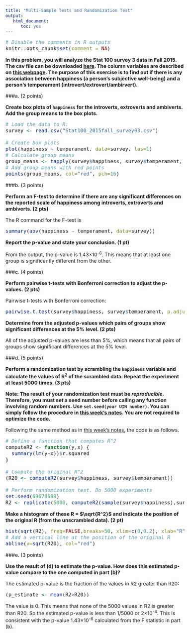 ```yaml
---
title: "Multi-Sample Tests and Randomization Test"
output: 
   html_document:
      toc: yes
---
```

<!-- Make the font size bigger... easier for my eyes -->
<style type="text/css">

body, td {
   font-size: 16px;
}
code.r{
  font-size: 16px;
}
pre {
  font-size: 16px
}
</style>


```r
# Disable the comments in R outputs
knitr::opts_chunk$set(comment = NA)
```

**In this problem, you will analyze the Stat 100 survey 3 data in Fall 2015. The csv file can be downloaded <a href="hhttps://ytliu0.github.io/Stat390EF-R-Independent-Study-archive/RMarkdownExercises/Stat100_2015fall_survey03.csv" target="_blank">here</a>. The column variables are described on <a href="https://ytliu0.github.io/Stat390EF-R-Independent-Study-archive/RMarkdownExercises/Stat100_2015fall_survey03.html" target="_blank">this webpage</a>. The purpose of this exercise is to find out if there is any association between happiness (a person's subjective well-being) and a person's temperament (introvert/extrovert/ambirvert).** 

###a. (2 points)

**Create box plots of `happiness` for the introverts, extroverts and ambiverts. Add the group means to the box plots.**

```r
# Load the data to R:
survey <- read.csv("Stat100_2015fall_survey03.csv")

# Create box plots
plot(happiness ~ temperament, data=survey, las=1)
# Calculate group means
group_means <- tapply(survey$happiness, survey$temperament, mean)
# Add group means with red points
points(group_means, col="red", pch=16)
```

###b. (3 points) 

**Perform an F-test to determine if there are any significant differences on the reported scale of happiness among introverts, extroverts and ambiverts. (2 pts)** 

The R command for the F-test is 
```r
summary(aov(happiness ~ temperament, data=survey))
```

**Report the p-value and state your conclusion. (1 pt)**

From the output, the p-value is 1.43&times;10<sup>-6</sup>. This means that at least one group is significantly different from the other.


###c. (4 points) 

**Perform pairwise t-tests with Bonferroni correction to adjust the p-values. (2 pts)** 

Pairwise t-tests with Bonferroni correction: 
```r
pairwise.t.test(survey$happiness, survey$temperament, p.adjust="bonferroni")
```

**Determine from the adjusted p-values which pairs of groups show significant differences at the 5% level. (2 pts)**

All of the adjusted p-values are less than 5%, which means that all pairs of groups show significant differences at the 5% level.


###d. (5 points) 

**Perform a randomization test by scrambling the `happiness` variable and calculate the values of R<sup>2</sup> of the scrambled data. Repeat the experiment at least 5000 times. (3 pts)**

**Note: The result of your randomization test must be *reproducible*. Therefore, you must set a seed number before calling any function involving random numbers. Use `set.seed(your UIN number)`. You can simply follow the procedure in <a href="https://ytliu0.github.io/Stat390EF-R-Independent-Study-archive/Week11/ANOVA.html" target="_blank">this week's notes</a>. You are not required to optimize the code.**

Following the same method as in <a href="https://ytliu0.github.io/Stat390EF-R-Independent-Study-archive/Week11/ANOVA.html" target="_blank">this week's notes</a>, the code is as follows.
```r
# Define a function that computes R^2
computeR2 <- function(y,x) {
  summary(lm(y~x))$r.squared
}

# Compute the original R^2
(R20 <- computeR2(survey$happiness, survey$temperament))

# Perform randomization test. Do 5000 experiments 
set.seed(69678689)
R2 <- replicate(5000, computeR2(sample(survey$happiness),survey$temperament))
```

**Make a histogram of these R = $\sqrt{R^2}$ and indicate the position of the original R (from the unscrambled data). (2 pt)**

```r
hist(sqrt(R2), freq=FALSE,breaks=50, xlim=c(0,0.2), xlab="R")
# Add a vertical line at the position of the original R
abline(v=sqrt(R20), col="red")
```


###e. (3 points) 

**Use the result of (d) to estimate the p-value. How does this estimated p-value compare to the one computed in part (b)?**

The estimated p-value is the fraction of the values in R2 greater than R20:
```r
(p_estimate <- mean(R2>R20))
```
The value is 0. This means that none of the 5000 values in R2 is greater than R20. So the estimated p-value is less than 1/5000 or 2&times;10<sup>-4</sup>. This is consistent with the p-value 1.43&times;10<sup>-6</sup> calculated from the F statistic in part (b). 


<br />
<br />
<br />
